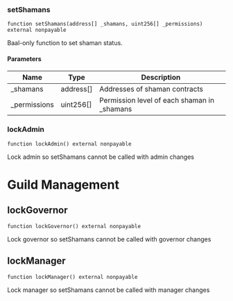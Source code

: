 ### setShamans

```solidity
function setShamans(address[] _shamans, uint256[] _permissions) external nonpayable
```

Baal-only function to set shaman status.



#### Parameters

| Name | Type | Description |
|---|---|---|
| _shamans | address[] | Addresses of shaman contracts |
| _permissions | uint256[] | Permission level of each shaman in _shamans |

### lockAdmin

```solidity
function lockAdmin() external nonpayable
```

Lock admin so setShamans cannot be called with admin changes


# Guild Management

## lockGovernor

```solidity
function lockGovernor() external nonpayable
```

Lock governor so setShamans cannot be called with governor changes




## lockManager

```solidity
function lockManager() external nonpayable
```

Lock manager so setShamans cannot be called with manager changes


